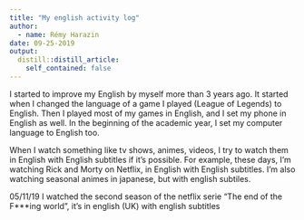 ```yaml
---
title: "My english activity log"
author:
  - name: Rémy Harazin
date: 09-25-2019
output:
  distill::distill_article:
    self_contained: false
---
```


I started to improve my English by myself more than 3 years ago.
It started when I changed the language of a game I played (League of Legends) to English.
Then I played most of my games in English, and I set my phone in English as well.
In the beginning of the academic year, I set my computer language to English too.

When I watch something like tv shows, animes, videos, I try to watch them in English with English subtitles if it's possible.
For example, these days, I'm watching Rick and Morty on Netflix, in English with English subtitles.
I'm also watching seasonal animes in japanese, but with english subtiles.

05/11/19 I watched the second season of the netflix serie "The end of the F***ing world", it's in english (UK) with english subtitles
